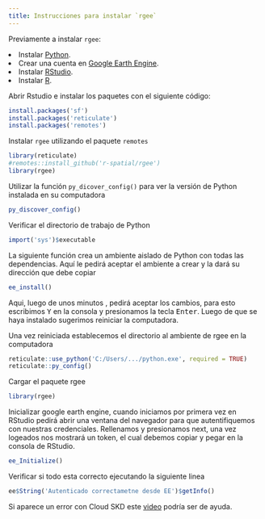 ```yaml
---
title: Instrucciones para instalar `rgee`
---
```


Previamente a instalar `rgee`:

<li>Instalar  <a href='https://www.python.org/'>Python</a>. </li>

<li>Crear una cuenta en <a href='https://earthengine.google.com/' >Google Earth Engine</a>.</li>

<li>Instalar  <a href='https://posit.co/download/rstudio-desktop/'>RStudio</a>. </li>

<li>Instalar  <a href='https://cran.r-project.org/bin/windows/base/R-4.3.1-win.exe'>R</a>. </li>

Abrir Rstudio e instalar los paquetes con el siguiente código:

```r
install.packages('sf')
install.packages('reticulate')
install.packages('remotes')

```

Instalar `rgee` utilizando el paquete `remotes`

```r
library(reticulate)
#remotes::install_github('r-spatial/rgee')
library(rgee)
```

Utilizar la función `py_dicover_config()` para ver la versión de Python instalada en su computadora

```r
py_discover_config()
```

Verificar el directorio de trabajo de Python

```r
import('sys')$executable
```

La siguiente función crea un ambiente aislado de Python con todas las dependencias. Aquí le pedirá aceptar el ambiente a crear y la dará su dirección que debe copiar

```r
ee_install()
```

Aqui, luego de unos minutos , pedirá aceptar los cambios, para esto escribimos <kbd>Y</kbd> en la consola y presionamos la tecla <kbd>Enter</kbd>. Luego de que se haya instalado sugerimos reiniciar la computadora.

Una vez reiniciada establecemos el directorio al ambiente de rgee en la computadora

```r
reticulate::use_python('C:/Users/.../python.exe', required = TRUE)
reticulate::py_config()
```

Cargar el paquete rgee

```r
library(rgee)
```

Inicializar google earth engine, cuando iniciamos por primera vez en RStudio pedirá abrir una ventana del navegador para que autentifiquemos con nuestras credenciales. Rellenamos y presionamos next, una vez logeados nos mostrará un token, el cual debemos copiar y pegar en la consola de RStudio.

```r
ee_Initialize()
```

Verificar si todo esta correcto ejecutando la siguiente linea

```r
ee$String('Autenticado correctametne desde EE')$getInfo()
```

Si aparece un error con Cloud SKD este <a href= 'https://www.youtube.com/watch?v=1-k6wNL2hlo&ab_channel=RicardoDalagnol'>video</a> podría ser de ayuda.
